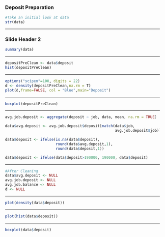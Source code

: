 ### Deposit Preparation

```r
#Take an initial look at data
str(data)

```

------------------------------------------------------------------------

### Slide Header 2

```r
summary(data)
```

------------------------------------------------------------------------

```r
depositPreClean <- data$deposit
hist(depositPreClean)
```

------------------------------------------------------------------------

```r
options("scipen"=100, digits = 22)
d <- density(depositPreClean,na.rm = T)
plot(d,frame=FALSE, col = "Blue",main="Deposit")

```

------------------------------------------------------------------------

```r
boxplot(depositPreClean)
```

------------------------------------------------------------------------

```r
avg.job.deposit <- aggregate(deposit ~ job, data, mean, na.rm = TRUE)

data$avg.deposit <- avg.job.deposit$deposit[match(data$job, 
                                                  avg.job.deposit$job)]

data$deposit <- ifelse(is.na(data$deposit), 
                       round(data$avg.deposit,1), 
                       round(data$deposit,1))

data$deposit <- ifelse(data$deposit>190000, 190000, data$deposit)
```

------------------------------------------------------------------------

```r
#After Cleaning
data$avg.deposit <- NULL
avg.job.deposit <- NULL
avg.job.balance <- NULL
d <- NULL
```

------------------------------------------------------------------------

```r
plot(density(data$deposit))

```

------------------------------------------------------------------------

```r
plot(hist(data$deposit))
```

------------------------------------------------------------------------

```r
boxplot(data$deposit)

```
